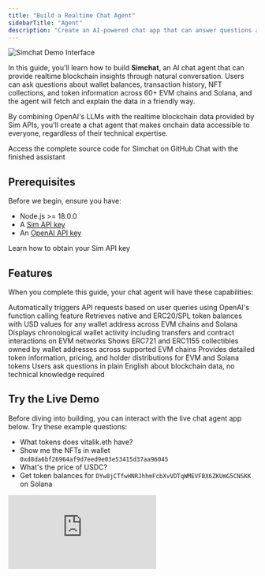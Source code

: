 ```yaml
---
title: "Build a Realtime Chat Agent"
sidebarTitle: "Agent"
description: "Create an AI-powered chat app that can answer questions about blockchain data using Dune's Sim APIs and OpenAI's function calling feature."
---
```


<Frame caption="The Simchat interface we'll build - a conversational assistant for blockchain data">
  <img src="/images/simchat/simchat-final.png" className="mx-auto" style={{ width:"100%" }} alt="Simchat Demo Interface" />
</Frame>

In this guide, you'll learn how to build **Simchat**, an AI chat agent that can provide realtime blockchain insights through natural conversation.
Users can ask questions about wallet balances, transaction history, NFT collections, and token information across 60+ EVM chains and Solana, and the agent will fetch and explain the data in a friendly way.

By combining OpenAI's LLMs with the realtime blockchain data provided by Sim APIs, you'll create a chat agent that makes onchain data accessible to everyone, regardless of their technical expertise.

<Columns cols={2}>
  <Card title="View Source Code" icon="github" href="https://github.com/duneanalytics/sim-guides/tree/main/simchat" horizontal>
    Access the complete source code for Simchat on GitHub
  </Card>
  <Card title="Try Live Demo" icon="globe" href="https://simchat-psi.vercel.app/" horizontal>
    Chat with the finished assistant
  </Card>
</Columns>

##  Prerequisites

Before we begin, ensure you have:

- Node.js >= 18.0.0
- A [Sim API key](/#authentication)
- An [OpenAI API key](https://platform.openai.com/docs/api-reference/introduction)

<Card title="Get your Sim API Key" icon="key" horizontal href="/#authentication">
  Learn how to obtain your Sim API key
</Card>

## Features

When you complete this guide, your chat agent will have these capabilities:

<Columns cols={3}>
  <Card title="OpenAI Function Calling">
    Automatically triggers API requests based on user queries using OpenAI's function calling feature
  </Card>

  <Card title="Multichain Token Balances">
    Retrieves native and ERC20/SPL token balances with USD values for any wallet address across EVM chains and Solana
  </Card>

  <Card title="Transaction History">
    Displays chronological wallet activity including transfers and contract interactions on EVM networks
  </Card>

  <Card title="NFT Collection Data">
    Shows ERC721 and ERC1155 collectibles owned by wallet addresses across supported EVM chains
  </Card>

  <Card title="Token Metadata">
    Provides detailed token information, pricing, and holder distributions for EVM and Solana tokens
  </Card>

  <Card title="Chat Interface">
    Users ask questions in plain English about blockchain data, no technical knowledge required
  </Card>
</Columns>

## Try the Live Demo

Before diving into building, you can interact with the live chat agent app below.
Try these example questions:

- What tokens does vitalik.eth have?
- Show me the NFTs in wallet `0xd8da6bf26964af9d7eed9e03e53415d37aa96045`
- What's the price of USDC?
- Get token balances for `DYw8jCTfwHNRJhhmFcbXvVDTqWMEVFBX6ZKUmG5CNSKK` on Solana 

<iframe 
  src="https://simchat-psi.vercel.app/" 
  className="w-full rounded-xl border border-gray-200 dark:border-gray-700"
  style={{ height: "800px" }}
  title="Live Wallet Demo"
  frameBorder="0"
  allow="clipboard-write; encrypted-media"
  allowFullScreen
/>

## Project Setup

Let's start by creating the project structure and installing dependencies.

<Steps>
  <Step title="Create Project Directory">
    Open your terminal and create a new directory:

    ```bash
    mkdir simchat
    cd simchat
    ```
    
    Initialize a new Node.js project:

    ```bash
    npm init -y
    npm pkg set type="module"
    ```
  </Step>

  <Step title="Install Dependencies">
    Install the required packages:

    ```bash
    npm install express openai dotenv
    ```

    These packages provide:

    * **express**: Web server framework
    * **openai**: Official OpenAI client library
    * **dotenv**: Environment variable management
  </Step>

  <Step title="Configure Environment Variables">
    Create a `.env` file in your project root:

    ```bash
    touch .env
    ```

    Add your API keys:

    ```plaintext .env
    # Required API keys
    OPENAI_API_KEY=your_openai_api_key_here
    SIM_API_KEY=your_sim_api_key_here
    ```

    <Warning>
    Never commit your `.env` file to version control. Add it to `.gitignore` to keep your API keys secure.
    </Warning>
  </Step>

  <Step title="Add Starter Code">
    Create the main app files:
    
    ```bash
    touch server.js
    touch chat.html
    ```

    The `server.js` file will handle our backend Express server and API logic, while `chat.html` contains our frontend chat interface.

    Populate the `server.js` with this basic Express code:

```javascript [expandable]
import express from 'express';
import { OpenAI } from 'openai';
import path from 'path';
import { fileURLToPath } from 'url';
import dotenv from 'dotenv';

dotenv.config();

// Set up __dirname for ES modules
const __filename = fileURLToPath(import.meta.url);
const __dirname = path.dirname(__filename);

// Initialize Express
const app = express();
app.use(express.json());

// Initialize OpenAI client
const openai = new OpenAI({
    apiKey: process.env.OPENAI_API_KEY
});

// Sim API key
const SIM_API_KEY = process.env.SIM_API_KEY;

// Serve the HTML file
app.get('/', (req, res) => {
    res.sendFile(path.join(__dirname, 'chat.html'));
});

// Start server
const PORT = process.env.PORT || 3001;
app.listen(PORT, () => {
    console.log(`Server running on http://localhost:${PORT}`);
});
```

Add the initial frontend template to `chat.html`:

```html [expandable]
<!DOCTYPE html>
<html lang="en">
<head>
    <meta charset="UTF-8">
    <meta name="viewport" content="width=device-width, initial-scale=1.0">
    <title>Sim APIs Chat</title>
    <style>
        :root {
            --font-primary: -apple-system, BlinkMacSystemFont, "Segoe UI", Roboto, Helvetica, Arial, sans-serif, "Apple Color Emoji", "Segoe UI Emoji", "Segoe UI Symbol";
            --color-bg-deep: #e0e0e0; /* Light gray page background */
            --color-text-primary: #333333;
            --color-text-secondary: #555555;
            --color-bg-container: #ffffff;
            --color-user-message-bg: #222222; /* Black for user messages */
            --color-user-message-text: #ffffff;
            --color-system-message-bg: #f1f1f1; /* Light gray for system messages */
            --color-system-message-text: #333333;
            --color-input-border: #dddddd;
            --color-send-button-bg: #8a8a8a;
            --color-send-button-icon: #ffffff;
            --color-plus-button-border: #e0e0e0;
            --color-plus-button-text: #555555;
            --border-radius-bubble: 18px;
            --border-radius-container: 20px;
            --border-radius-input: 10px;
        }

        body {
            font-family: var(--font-primary);
            background-color: var(--color-bg-deep);
            color: var(--color-text-secondary);
            margin: 0;
            padding: 0;
            display: flex;
            justify-content: center;
            align-items: center;
            min-height: 100vh;
            padding-top: 0;
            padding-bottom: 0;
            height: 100vh;
            box-sizing: border-box;
        }

        .mobile-container {
            width: 100%;
            max-width: 420px;
            height: 90vh;
            max-height: 800px;
            min-height: 600px;
            background-color: var(--color-bg-container);
            border-radius: var(--border-radius-container);
            display: flex;
            flex-direction: column;
            overflow: hidden;
            align-self: center;
            box-shadow: 0 8px 32px rgba(20, 24, 41, 0.18), 0 1.5px 6px rgba(20, 24, 41, 0.10);
        }

        .chat-header {
            display: flex;
            align-items: center;
            justify-content: space-between;
            padding: 15px 20px;
            border-bottom: 1px solid var(--color-input-border);
            background-color: var(--color-bg-container); /* Ensure it's on top */
            z-index: 10;
        }

        .avatar-info {
            display: flex;
            align-items: center;
        }

        .avatar {
            width: 40px;
            height: 40px;
            border-radius: 50%;
            margin-right: 12px;
            object-fit: cover;
        }

        .user-details {
            display: flex;
            flex-direction: column;
        }

        .user-name {
            font-weight: bold;
            color: var(--color-text-primary);
            font-size: 1rem;
        }

        .user-email {
            font-size: 0.8rem;
            color: var(--color-text-secondary);
        }

        .add-button {
            width: 36px;
            height: 36px;
            border-radius: 50%;
            border: 1px solid var(--color-plus-button-border);
            background-color: var(--color-bg-container);
            color: var(--color-plus-button-text);
            font-size: 1.5rem;
            line-height: 1;
            display: flex;
            justify-content: center;
            align-items: center;
            cursor: pointer;
        }
        .add-button:hover {
            background-color: #f9f9f9;
        }

        .chat-messages {
            flex-grow: 1;
            padding: 20px;
            overflow-y: auto;
            display: flex;
            flex-direction: column;
            gap: 10px;
        }

        .message {
            padding: 10px 15px;
            border-radius: var(--border-radius-bubble);
            max-width: 75%;
            line-height: 1.4;
            word-wrap: break-word;
        }

        .user-message {
            background-color: var(--color-user-message-bg);
            color: var(--color-user-message-text);
            align-self: flex-end;
            border-bottom-right-radius: 5px; /* To match the image's style */
        }

        .system-message {
            background-color: var(--color-system-message-bg);
            color: var(--color-system-message-text);
            align-self: flex-start;
            border-bottom-left-radius: 5px; /* To match the image's style */
        }
        
        .loading-dots {
            display: flex;
            align-items: center;
        }

        .loading-dots span {
            width: 8px;
            height: 8px;
            margin: 0 2px;
            background-color: var(--color-system-message-text);
            opacity: 0.6;
            border-radius: 50%;
            animation: bounce 1.4s infinite ease-in-out both;
        }

        .loading-dots span:nth-child(1) { animation-delay: -0.32s; }
        .loading-dots span:nth-child(2) { animation-delay: -0.16s; }

        @keyframes bounce {
            0%, 80%, 100% { transform: scale(0); }
            40% { transform: scale(1.0); }
        }

        .chat-input-area {
            display: flex;
            padding: 15px 20px;
            border-top: 1px solid var(--color-input-border);
            background-color: var(--color-bg-container); /* Ensure it's on top */
            gap: 10px;
        }

        #messageInput {
            flex-grow: 1;
            padding: 10px 15px;
            border: 1px solid var(--color-input-border);
            border-radius: var(--border-radius-input);
            font-size: 0.9rem;
            outline: none;
        }
        #messageInput:focus {
            border-color: #a0a0a0;
        }

        #sendButton {
            background-color: var(--color-send-button-bg);
            color: var(--color-send-button-icon);
            border: none;
            width: 45px;
            height: 45px;
            border-radius: var(--border-radius-input);
            font-size: 1.5rem; /* Larger for the icon */
            cursor: pointer;
            display: flex;
            justify-content: center;
            align-items: center;
        }
        #sendButton:hover {
            background-color: #757575;
        }

        #sendButton:disabled {
            background-color: #cccccc;
            cursor: not-allowed;
        }

        .error-message {
            background-color: #ffebee;
            color: #c62828;
            border: 1px solid #ffcdd2;
            padding: 10px 15px;
            border-radius: var(--border-radius-bubble);
            align-self: flex-start;
            max-width: 75%;
        }
    </style>
</head>
<body>
    <div class="mobile-container">
        <div class="chat-header">
            <div class="avatar-info">
                <svg xmlns="http://www.w3.org/2000/svg" height="2rem" viewBox="0 0 95 40" fill="none"><path d="M19.9892 39.9686C31.0277 39.9686 39.9762 31.0213 39.9762 19.9843C39.9762 8.94728 31.0277 0 19.9892 0C8.95059 0 0.0020752 8.94728 0.0020752 19.9843C0.0020752 31.0213 8.95059 39.9686 19.9892 39.9686Z" fill="#F4603E"></path><path d="M3.47949 31.257C3.47949 31.257 16.6871 26.9308 39.9651 19.3408C39.9651 19.3408 41.2401 31.7705 28.3541 38.2539C28.3541 38.2539 21.9997 41.2994 15.0284 39.3458C15.0284 39.3458 8.08667 38.0355 3.47949 31.257Z" fill="#1E1870"></path><path d="M58.8644 30.006C57.2803 30.006 55.9338 29.7244 54.825 29.1611C53.7337 28.5979 52.792 27.8587 52 26.9434L54.3497 24.6729C54.9834 25.4121 55.6874 25.9754 56.4619 26.3626C57.2539 26.7498 58.1251 26.9434 59.0756 26.9434C60.1493 26.9434 60.9589 26.7146 61.5045 26.257C62.0502 25.7818 62.323 25.1481 62.323 24.3561C62.323 23.74 62.147 23.2384 61.795 22.8512C61.4429 22.464 60.7829 22.1823 59.8148 22.0063L58.0723 21.7423C54.3937 21.1615 52.5544 19.375 52.5544 16.3828C52.5544 15.5556 52.704 14.8075 53.0033 14.1387C53.3201 13.4699 53.7689 12.8978 54.3497 12.4226C54.9306 11.9474 55.6258 11.5865 56.4355 11.3401C57.2627 11.0761 58.1956 10.9441 59.234 10.9441C60.6245 10.9441 61.839 11.1729 62.8774 11.6305C63.9159 12.0882 64.8047 12.7658 65.544 13.6635L63.1678 15.9076C62.7102 15.3444 62.1558 14.8867 61.5045 14.5347C60.8533 14.1827 60.0349 14.0067 59.0492 14.0067C58.0459 14.0067 57.2891 14.2003 56.7787 14.5875C56.2858 14.9571 56.0394 15.4852 56.0394 16.1716C56.0394 16.8756 56.2418 17.3949 56.6467 17.7293C57.0515 18.0637 57.7027 18.3101 58.6004 18.4685L60.3165 18.7854C62.1822 19.1198 63.5551 19.7182 64.4351 20.5807C65.3328 21.4255 65.7816 22.6136 65.7816 24.1449C65.7816 25.0249 65.6232 25.8258 65.3064 26.5474C65.0071 27.2514 64.5583 27.8675 63.9599 28.3955C63.379 28.9059 62.6574 29.302 61.795 29.5836C60.9501 29.8652 59.9733 30.006 58.8644 30.006Z" fill="var(--color-text-primary)"></path><path d="M70.2257 13.9011C69.5217 13.9011 69.0112 13.7427 68.6944 13.4258C68.3952 13.109 68.2456 12.7042 68.2456 12.2114V11.6833C68.2456 11.1905 68.3952 10.7857 68.6944 10.4689C69.0112 10.1521 69.5217 9.99365 70.2257 9.99365C70.9121 9.99365 71.4138 10.1521 71.7306 10.4689C72.0474 10.7857 72.2058 11.1905 72.2058 11.6833V12.2114C72.2058 12.7042 72.0474 13.109 71.7306 13.4258C71.4138 13.7427 70.9121 13.9011 70.2257 13.9011ZM68.536 15.9076H71.9154V29.6892H68.536V15.9076Z" fill="var(--color-text-primary)"></path><path d="M75.3045 29.6892V15.9076H78.6839V18.2045H78.8159C79.0799 17.4829 79.5023 16.8668 80.0832 16.3564C80.664 15.846 81.4736 15.5908 82.5121 15.5908C83.4625 15.5908 84.281 15.8196 84.9674 16.2772C85.6539 16.7348 86.1643 17.4301 86.4987 18.3629H86.5515C86.7979 17.5885 87.282 16.9372 88.0036 16.4092C88.7428 15.8636 89.6669 15.5908 90.7758 15.5908C92.131 15.5908 93.1695 16.0572 93.8911 16.9901C94.6304 17.9229 95 19.2518 95 20.9767V29.6892H91.6206V21.3199C91.6206 19.3486 90.8814 18.3629 89.4029 18.3629C89.0685 18.3629 88.7428 18.4157 88.426 18.5213C88.1268 18.6093 87.854 18.7502 87.6076 18.9438C87.3788 19.1198 87.194 19.3486 87.0532 19.6302C86.9123 19.8942 86.8419 20.211 86.8419 20.5807V29.6892H83.4625V21.3199C83.4625 19.3486 82.7233 18.3629 81.2448 18.3629C80.928 18.3629 80.6112 18.4157 80.2944 18.5213C79.9951 18.6093 79.7223 18.7502 79.4759 18.9438C79.2471 19.1198 79.0535 19.3486 78.8951 19.6302C78.7543 19.8942 78.6839 20.211 78.6839 20.5807V29.6892H75.3045Z" fill="var(--color-text-primary)"></path></svg>
            </div>
            <button class="add-button" aria-label="Clear chat" onclick="clearChat()">
                <svg fill="#000000" width="32px" height="32px" viewBox="0 0 32 32" xmlns="http://www.w3.org/2000/svg"><path d="M27.1 14.313V5.396L24.158 8.34c-2.33-2.325-5.033-3.503-8.11-3.503C9.902 4.837 4.901 9.847 4.899 16c.001 6.152 5.003 11.158 11.15 11.16 4.276 0 9.369-2.227 10.836-8.478l.028-.122h-3.23l-.022.068c-1.078 3.242-4.138 5.421-7.613 5.421a8 8 0 0 1-5.691-2.359A7.993 7.993 0 0 1 8 16.001c0-4.438 3.611-8.049 8.05-8.049 2.069 0 3.638.58 5.924 2.573l-3.792 3.789H27.1z"></path></svg>
            </button>
        </div>

        <div class="chat-messages" id="chatMessages">
            <!-- Messages will be added here by JavaScript -->
        </div>

        <div class="chat-input-area">
            <input type="text" id="messageInput" placeholder="Ask about wallet balances, transactions, NFTs, or token info...">
            <button id="sendButton" aria-label="Send message">➤</button>
        </div>
    </div>

    <script src="https://cdn.jsdelivr.net/npm/marked/marked.min.js"></script>
    <script src="https://cdn.jsdelivr.net/npm/dompurify/dist/purify.min.js"></script>
    <script>
        const chatMessagesContainer = document.getElementById('chatMessages');
        const messageInput = document.getElementById('messageInput');
        const sendButton = document.getElementById('sendButton');

        function addMessage(text, sender, isHtml = false) {
            const messageElement = document.createElement('div');
            messageElement.classList.add('message');
            messageElement.classList.add(sender === 'user' ? 'user-message' : 'system-message');
            
            if (isHtml) {
                messageElement.innerHTML = text;
            } else if (sender === 'system') {
                // Parse markdown for system messages
                const html = marked.parse(text);
                messageElement.innerHTML = DOMPurify.sanitize(html);
            } else {
                messageElement.textContent = text;
            }
            
            chatMessagesContainer.appendChild(messageElement);
            scrollToBottom();
            return messageElement;
        }

        function scrollToBottom() {
            chatMessagesContainer.scrollTop = chatMessagesContainer.scrollHeight;
        }

        function showLoadingIndicator() {
            const loadingHtml = `
                <div class="loading-dots">
                    <span></span>
                    <span></span>
                    <span></span>
                </div>
            `;
            return addMessage(loadingHtml, 'system', true);
        }

        function clearChat() {
            chatMessagesContainer.innerHTML = '';
            loadInitialMessages();
        }

        async function sendMessage() {
            const messageText = messageInput.value.trim();
            if (messageText === '') return;

            // Disable input during processing
            messageInput.disabled = true;
            sendButton.disabled = true;

            // Add user message
            addMessage(messageText, 'user');
            messageInput.value = '';

            // Show loading indicator
            const loadingElement = showLoadingIndicator();

            try {
                // Send to server
                const response = await fetch('/chat', {
                    method: 'POST',
                    headers: {
                        'Content-Type': 'application/json',
                    },
                    body: JSON.stringify({ message: messageText })
                });

                // Remove loading indicator
                chatMessagesContainer.removeChild(loadingElement);

                if (!response.ok) {
                    const errorData = await response.json();
                    throw new Error(errorData.error || 'Server error');
                }

                const data = await response.json();
                
                // Display assistant response
                if (data.message) {
                    addMessage(data.message, 'system');
                }

    } catch (error) {
                if (loadingElement.parentNode) {
                    chatMessagesContainer.removeChild(loadingElement);
                }
                
                console.error('Error:', error);
                addMessage(`Error: ${error.message}`, 'error');
            } finally {
                messageInput.disabled = false;
                sendButton.disabled = false;
                messageInput.focus();
            }
        }

        // Event listeners
        sendButton.addEventListener('click', sendMessage);
        messageInput.addEventListener('keypress', function(event) {
            if (event.key === 'Enter' && !messageInput.disabled) {
                sendMessage();
            }
        });

        // Initial welcome messages
        function loadInitialMessages() {
            addMessage("Hi! I'm your Sim APIs assistant. I can help you explore blockchain data across 60+ EVM chains and Solana.", "system");
            
            setTimeout(() => {
                addMessage("Try asking me about:\n\n- Token balances for any wallet\n- Transaction history\n- NFT collections\n- Token information and pricing\n- Solana token data", "system");
            }, 500);
        }

        // Load initial messages on page load
        document.addEventListener('DOMContentLoaded', loadInitialMessages);
    </script>
</body>
</html>
```
  </Step>

  <Step title="Verify Project Structure">
Your project structure should now look like:

```
simchat/
├── server.js          # Express server with OpenAI integration
├── chat.html          # Chat interface
├── package.json       # Project configuration
├── .env               # API keys (keep private)
└── node_modules/      # Dependencies
```
  </Step>
</Steps>

Run `node server.js` in the terminal to start the server.
Visit `http://localhost:3001` to see the newly scaffolded chat app.

<Frame caption="Our newly created chat front-end UI is ready.">
  ![](/images/simchat/simchat-app-blank.png)
</Frame>

If you try to send a message at this point, you'll get a server error since we haven't implemented the back-end functionality yet.

<Warning>
  If you encounter errors, make sure your `.env` file contains the correct `OPENAI_API_KEY` and `SIM_API_KEY`.
  Check your terminal for any error messages from `server.js`.
</Warning>

## Add OpenAI LLM Chat

Now let's add the core chat functionality to our Express server using OpenAI's GPT-4o-mini.
We'll start by defining a system prompt that instructs the LLM on its role and capabilities.

Add this `SYSTEM_PROMPT` variable to your `server.js` file:

```javascript (server.js)
// System prompt that instructs the AI assistant
const SYSTEM_PROMPT = `You are a helpful assistant that can answer questions about blockchain data using Dune's Sim APIs. You have access to various functions that can fetch realtime blockchain data including:

- Token balances for wallets across 60+ EVM chains
- Transaction activity and history
- NFT collections and collectibles
- Token metadata and pricing information
- Token holder distributions
- Supported blockchain networks

When users ask about blockchain data, wallet information, token details, or transaction history, use the appropriate functions to fetch realtime data. Always provide clear, helpful explanations of the data you retrieve.

Keep your responses concise and focused. When presenting large datasets, summarize the key findings rather than listing every detail.`;
```

This system prompt sets the context for the LLM, explaining its capabilities and how it should behave when interacting with users.

Now let's implement the basic chat endpoint with Express.js that uses this system prompt. 
The `/chat` endpoint will receive POST requests from our frontend chat interface, process them through the LLM, and return responses to display in the chat:

```javascript
// Basic chat endpoint
app.post('/chat', async (req, res) => {
    try {
        const { message } = req.body;
        if (!message) return res.status(400).json({ error: 'Message is required' });

        // Create conversation with system prompt
        const messages = [
            { role: "system", content: SYSTEM_PROMPT },
            { role: "user", content: message }
        ];

        // Call OpenAI
        const response = await openai.chat.completions.create({
            model: "gpt-4o-mini",
            messages: messages,
            max_tokens: 2048
        });

        const assistantMessage = response.choices[0].message.content;

        res.json({ 
            message: assistantMessage
        });

    } catch (error) {
        console.error('Chat error:', error);
        res.status(500).json({ 
            error: 'An error occurred while processing your request',
            details: error.message 
        });
    }
});
```

Run `node server.js` again and visit `http://localhost:3001`.
You'll have a working chat interface powered by OpenAI's `gpt-4o-mini` model with a custom system prompt, but it won't be able to fetch realtime blockchain data yet.

<Frame caption="The chat is now working with OpenAI responses, but not yet fetching blockchain data">
  ![](/images/simchat/simchat-with-llm-responses.png)
</Frame>

## Define OpenAI Functions

To make our chatbot fetch realtime blockchain data, we need to use OpenAI's [function calling](https://platform.openai.com/docs/guides/function-calling?api-mode=responses) feature.
When the model determines it needs external data, it will call one of these functions with appropriate parameters, and we can then execute the actual API call and provide the results back to the model.

Add this `functions` array to your `server.js` file:

```javascript [expandable]
// Function definitions for OpenAI function calling
const functions = [
    {
        type: "function",
        function: {
            name: "get_token_balances",
            description: "Get realtime token balances for an EVM wallet address across multiple chains. Returns native and ERC20 token balances with USD values.",
            parameters: {
                type: "object",
                properties: {
                    address: {
                        type: "string",
                        description: "The wallet address to get balances for (e.g., 0xd8da6bf26964af9d7eed9e03e53415d37aa96045)"
                    },
                        description: "Whether to exclude spam tokens from results",
                        default: true
                    }
                },
                required: ["address"],
                additionalProperties: false
            }
        }
    },
    {
        type: "function",
        function: {
            name: "get_wallet_activity",
            description: "Get chronologically ordered transaction activity for an EVM wallet including transfers, contract interactions, and decoded function calls.",
            parameters: {
                type: "object",
                properties: {
                    address: {
                        type: "string",
                        description: "The wallet address to get activity for"
                    },
                    limit: {
                        type: "number",
                        description: "Maximum number of activities to return (default: 25)",
                        default: 25
                    }
                },
                required: ["address"],
                additionalProperties: false
            }
        }
    },
    {
        type: "function",
        function: {
            name: "get_nft_collectibles",
            description: "Get NFT collectibles (ERC721 and ERC1155) owned by an EVM wallet address.",
            parameters: {
                type: "object",
                properties: {
                    address: {
                        type: "string",
                        description: "The wallet address to get NFTs for"
                    },
                    limit: {
                        type: "number",
                        description: "Maximum number of collectibles to return (default: 50)",
                        default: 50
                    }
                },
                required: ["address"],
                additionalProperties: false
            }
        }
    },
    {
        type: "function",
        function: {
            name: "get_token_info",
            description: "Get detailed metadata and pricing information for a specific token on EVM chains.",
            parameters: {
                type: "object",
                properties: {
                    token_address: {
                        type: "string",
                        description: "The token contract address or 'native' for native tokens"
                    },
                    chain_ids: {
                        type: "string",
                        description: "Chain IDs to search on (e.g., '1,137,8453' or 'all')",
                        default: "all"
                    }
                },
                required: ["token_address"],
                additionalProperties: false
            }
        }
    },
    {
        type: "function",
        function: {
            name: "get_token_holders",
            description: "Get token holders for a specific ERC20 or ERC721 token, ranked by wallet value.",
            parameters: {
                type: "object",
                properties: {
                    chain_id: {
                        type: "number",
                        description: "The chain ID where the token exists (e.g., 1 for Ethereum)"
                    },
                    token_address: {
                        type: "string",
                        description: "The token contract address"
                    },
                    limit: {
                        type: "number",
                        description: "Maximum number of holders to return (default: 100)",
                        default: 100
                    }
                },
                required: ["chain_id", "token_address"],
                additionalProperties: false
            }
        }
    },
    {
        type: "function",
        function: {
            name: "get_transactions",
            description: "Get detailed transaction information for an EVM wallet address.",
            parameters: {
                type: "object",
                properties: {
                    address: {
                        type: "string",
                        description: "The wallet address to get transactions for"
                    },
                    limit: {
                        type: "number",
                        description: "Maximum number of transactions to return (default: 25)",
                        default: 25
                    }
                },
                required: ["address"],
                additionalProperties: false
            }
        }
    },
    {
        type: "function",
        function: {
            name: "get_supported_chains",
            description: "Get list of all supported EVM chains and their capabilities.",
            parameters: {
                type: "object",
                properties: {},
                additionalProperties: false
            }
        }
    },
    {
        type: "function",
        function: {
            name: "get_svm_token_balances",
            description: "Get token balances for a Solana (SVM) address. Returns native and SPL token balances with USD values.",
            parameters: {
                type: "object",
                properties: {
                    address: {
                        type: "string",
                        description: "The Solana wallet address to get balances for (e.g., DYw8jCTfwHNRJhhmFcbXvVDTqWMEVFBX6ZKUmG5CNSKK)"
                    },
                    limit: {
                        type: "number",
                        description: "Maximum number of balances to return (default: 100)",
                        default: 100
                    },
                    chains: {
                        type: "string",
                        description: "Comma-separated list of chains to include, or 'all' for all supported chains",
                        default: "all"
                    }
                },
                required: ["address"],
                additionalProperties: false
            }
        }
    },
    {
        type: "function",
        function: {
            name: "get_svm_token_metadata",
            description: "Get metadata for a Solana token mint address.",
            parameters: {
                type: "object",
                properties: {
                    mint: {
                        type: "string",
                        description: "The Solana token mint address (e.g., So11111111111111111111111111111111111111112)"
                    }
                },
                required: ["mint"],
                additionalProperties: false
            }
        }
    }
];
```

Each function corresponds to a different Sim API endpoint that we'll implement next.

## Integrate Sim APIs

Now we need to connect OpenAI's function calls to actual Sim API requests. When the model calls a function like `get_token_balances`, we need to:

1. Map that OpenAI function call to the correct Sim API endpoint
2. Make the HTTP request with proper authentication
3. Return the data back to the model

We'll implement this with three components: a generic API caller, endpoint configurations, and an execution function that ties them together.

### Build the Generic API Caller

First, let's create a reusable function that handles all HTTP requests to Sim APIs:

```javascript
// Generic API call function for Sim APIs
async function apiCall(endpoint, params = {}) {
    try {
        const queryString = Object.keys(params).length 
            ? '?' + new URLSearchParams(params).toString() 
            : '';
        
        const response = await fetch(`https://api.sim.dune.com${endpoint}${queryString}`, {
            headers: {
                'X-Sim-Api-Key': SIM_API_KEY,
                'Content-Type': 'application/json'
            }
        });
        
        if (!response.ok) throw new Error(`API request failed: ${response.statusText}`);
        return await response.json();
    } catch (error) {
        return { error: error.message };
    }
}
```

This function handles all the common functionality needed for Sim API requests:

- URL construction with query parameters
- Authentication headers
- Error handling
- JSON parsing

By centralizing this logic, we avoid code duplication and ensure consistent error handling across all API calls.

### Configure API Endpoints

Next, we'll create a more comprehensive configuration object that handles all the different parameter patterns used by Sim APIs:

```javascript
// API endpoint configurations
const API_CONFIGS = {
    get_token_balances: (address) => {
        const queryParams = new URLSearchParams({ metadata: 'url,logo' });
        return [`/v1/evm/balances/${address}`, queryParams];
    },
    
    get_wallet_activity: (address, limit = 25) => 
        [`/v1/evm/activity/${address}`, { limit: Math.min(limit, 10) }],
    
    get_nft_collectibles: (address, limit = 50) => 
        [`/v1/evm/collectibles/${address}`, { limit: Math.min(limit, 10) }],
    
    get_token_info: (token_address, chain_ids = 'all') => 
        [`/v1/evm/token-info/${token_address}`, { chain_ids }],
    
    get_token_holders: (chain_id, token_address, limit = 100) => 
        [`/v1/evm/token-holders/${chain_id}/${token_address}`, { limit: Math.min(limit, 10) }],
    
    get_transactions: (address, limit = 25) => 
        [`/v1/evm/transactions/${address}`, { limit: Math.min(limit, 10) }],
    
    get_supported_chains: () => 
        ['/v1/evm/supported-chains', {}],
    
    get_svm_token_balances: (address, limit = 100, chains = 'all') => {
        const queryParams = new URLSearchParams();
        if (chains) queryParams.append('chains', chains);
        if (limit) queryParams.append('limit', Math.min(limit, 20));
        return [`/beta/svm/balances/${address}`, queryParams];
    },
    
    get_svm_token_metadata: (mint) => 
        [`/beta/svm/token-metadata/${mint}`, {}]
};
```

This configuration handles all the different patterns of Sim APIs: simple objects for basic query parameters, `URLSearchParams` for complex query strings, multiple path parameters, and endpoints with no parameters.

### Execute Function Calls

Now we need an enhanced `callFunction` that can handle both regular objects and `URLSearchParams`:

```javascript
// Function to execute API calls based on function name
async function callFunction(name, args) {
    if (!API_CONFIGS[name]) return JSON.stringify({ error: `Unknown function: ${name}` });
    
    const [endpoint, params] = API_CONFIGS[name](...Object.values(args));
    const result = await apiCall(endpoint, params);
    return JSON.stringify(result);
}
```

This approach maintains the streamlined `API_CONFIGS` pattern while properly handling all the different parameter types and patterns used by the various Sim API endpoints. 
The `apiCall` function can handle both `URLSearchParams` objects (for complex queries) and regular objects (for simple query parameters).

### Update the Chat Endpoint

Finally, we need to update our chat endpoint to handle function calls.
Replace your existing `/chat` endpoint with this version that includes function calling support:

```javascript [expandable]
// Enhanced chat endpoint with function calling
app.post('/chat', async (req, res) => {
    try {
        const { message } = req.body;
        if (!message) return res.status(400).json({ error: 'Message is required' });

        // Create conversation with system prompt
        const messages = [
            { role: "system", content: SYSTEM_PROMPT },
            { role: "user", content: message }
        ];

        // Call OpenAI with function definitions
        const response = await openai.chat.completions.create({
            model: "gpt-4o-mini",
            messages: messages,
            tools: functions,
            tool_choice: "auto",
            max_tokens: 2048
        });

        let assistantMessage = response.choices[0].message;
        
        // Handle function calls if present
        if (assistantMessage.tool_calls) {
            messages.push(assistantMessage);
            
            // Execute each function call
            for (const toolCall of assistantMessage.tool_calls) {
                const functionResult = await callFunction(
                    toolCall.function.name, 
                    JSON.parse(toolCall.function.arguments)
                );
                
                messages.push({
                    role: "tool",
                    tool_call_id: toolCall.id,
                    content: functionResult
                });
            }
            
            // Get final response with function results
            const finalResponse = await openai.chat.completions.create({
                model: "gpt-4o-mini",
                messages: messages,
                tools: functions,
                tool_choice: "auto",
                max_tokens: 2048
            });
            
            assistantMessage = finalResponse.choices[0].message;
        }

        res.json({ 
            message: assistantMessage.content,
            function_calls: assistantMessage.tool_calls || []
        });

    } catch (error) {
        console.error('Chat error:', error);
        res.status(500).json({ 
            error: 'An error occurred while processing your request',
            details: error.message 
        });
    }
});
```

This enhanced endpoint now supports the full function calling workflow: it sends the user's message to OpenAI with the available functions, executes any function calls that the model makes, and then sends the function results back to get the final conversational response.

Restart your server and test the function calling functionality. Try asking questions like _What tokens does vitalik.eth have?_ and watch as your chat agent fetches realtime data from Sim APIs to provide accurate, up-to-date responses.

## Conclusion

You've successfully built a realtime chat agent that makes blockchain data accessible through natural conversation.
By combining OpenAI's LLMs with Sim APIs' comprehensive blockchain data, you've created a tool that can instantly fetch and explain complex onchain information across 60+ EVM chains and Solana.

This foundation provides everything you need to build your own specialized blockchain chat assistants.
Consider extending it for specific use cases like:

- **NFT Discovery Bot**: Integrate marketplace data, rarity rankings, and collection insights  
- **Portfolio Manager**: Include transaction categorization, P&L tracking, and tax reporting features
- **Trading Assistant**: Add price alerts, technical indicators, and market sentiment analysis

<Note>
The [complete source code on GitHub](https://github.com/duneanalytics/sim-guides/tree/main/simchat) includes additional features like full session management and enhanced error handling that weren't covered in this guide
Explore the repository to see the additional features in action.
</Note>
